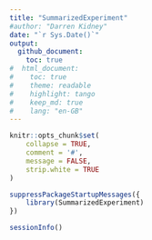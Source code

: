 ```yaml
---
title: "SummarizedExperiment"
#author: "Darren Kidney"
date: "`r Sys.Date()`"
output:
  github_document:
    toc: true
#  html_document:
#    toc: true
#    theme: readable
#    highlight: tango
#    keep_md: true
#    lang: "en-GB"
---
```


```r
knitr::opts_chunk$set(
	collapse = TRUE,
	comment = '#',
	message = FALSE,
	strip.white = TRUE
)
```

```r
suppressPackageStartupMessages({
	library(SummarizedExperiment)
})
```

```r
sessionInfo()
```